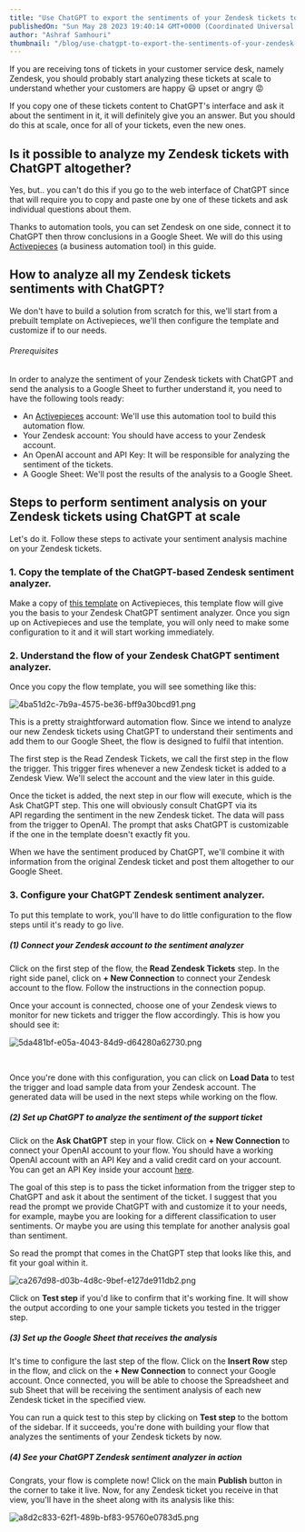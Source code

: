 ```yaml
---
title: "Use ChatGPT to export the sentiments of your Zendesk tickets to a Google Sheet"
publishedOn: "Sun May 28 2023 19:40:14 GMT+0000 (Coordinated Universal Time)"
author: "Ashraf Samhouri"
thumbnail: "/blog/use-chatgpt-to-export-the-sentiments-of-your-zendesk-tickets-to-a-google-sheet/thumbnail.png"
---
```


If you are receiving tons of tickets in your customer service desk, namely Zendesk, you should probably start analyzing these tickets at scale to understand whether your customers are happy 😃 upset or angry 😡

If you copy one of these tickets content to ChatGPT's interface and ask it about the sentiment in it, it will definitely give you an answer. But you should do this at scale, once for all of your tickets, even the new ones.

Is it possible to analyze my Zendesk tickets with ChatGPT altogether?
---------------------------------------------------------------------

Yes, but.. you can't do this if you go to the web interface of ChatGPT since that will require you to copy and paste one by one of these tickets and ask individual questions about them.

Thanks to automation tools, you can set Zendesk on one side, connect it to ChatGPT then throw conclusions in a Google Sheet. We will do this using [Activepieces](https://cloud.activepieces.com/sign-up) (a business automation tool) in this guide.

How to analyze all my Zendesk tickets sentiments with ChatGPT?
--------------------------------------------------------------

We don't have to build a solution from scratch for this, we'll start from a prebuilt template on Activepieces, we'll then configure the template and customize if to our needs.

###### Prerequisites

In order to analyze the sentiment of your Zendesk tickets with ChatGPT and send the analysis to a Google Sheet to further understand it, you need to have the following tools ready:

*   An [Activepieces](https://cloud.activepieces.com/sign-up) account: We'll use this automation tool to build this automation flow.
*   Your Zendesk account: You should have access to your Zendesk account.
*   An OpenAI account and API Key: It will be responsible for analyzing the sentiment of the tickets.
*   A Google Sheet: We'll post the results of the analysis to a Google Sheet.

Steps to perform sentiment analysis on your Zendesk tickets using ChatGPT at scale
----------------------------------------------------------------------------------

Let's do it. Follow these steps to activate your sentiment analysis machine on your Zendesk tickets.

### 1\. Copy the template of the ChatGPT-based Zendesk sentiment analyzer.

Make a copy of [this template](https://cloud.activepieces.com/templates/ai-zendesk-sentiment-analyzer) on Activepieces, this template flow will give you the basis to your Zendesk ChatGPT sentiment analyzer. Once you sign up on Activepieces and use the template, you will only need to make some configuration to it and it will start working immediately.

### 2\. Understand the flow of your Zendesk ChatGPT sentiment analyzer.

Once you copy the flow template, you will see something like this:

![4ba51d2c-7b9a-4575-be36-bff9a30bcd91.png](/blog/use-chatgpt-to-export-the-sentiments-of-your-zendesk-tickets-to-a-google-sheet/images/4ba51d2c-7b9a-4575-be36-bff9a30bcd91.png)

This is a pretty straightforward automation flow. Since we intend to analyze our new Zendesk tickets using ChatGPT to understand their sentiments and add them to our Google Sheet, the flow is designed to fulfil that intention.

The first step is the Read Zendesk Tickets, we call the first step in the flow the trigger. This trigger fires whenever a new Zendesk ticket is added to a Zendesk View. We'll select the account and the view later in this guide.

Once the ticket is added, the next step in our flow will execute, which is the Ask ChatGPT step. This one will obviously consult ChatGPT via its API regarding the sentiment in the new Zendesk ticket. The data will pass from the trigger to OpenAI. The prompt that asks ChatGPT is customizable if the one in the template doesn't exactly fit you.

When we have the sentiment produced by ChatGPT, we'll combine it with information from the original Zendesk ticket and post them altogether to our Google Sheet.

### 3\. Configure your ChatGPT Zendesk sentiment analyzer.

To put this template to work, you'll have to do little configuration to the flow steps until it's ready to go live.

##### (1) Connect your Zendesk account to the sentiment analyzer

Click on the first step of the flow, the **Read Zendesk Tickets** step. In the right side panel, click on **+ New Connection** to connect your Zendesk account to the flow. Follow the instructions in the connection popup.

Once your account is connected, choose one of your Zendesk views to monitor for new tickets and trigger the flow accordingly. This is how you should see it:

![5da481bf-e05a-4043-84d9-d64280a62730.png](/blog/use-chatgpt-to-export-the-sentiments-of-your-zendesk-tickets-to-a-google-sheet/images/5da481bf-e05a-4043-84d9-d64280a62730.png)

‍

Once you're done with this configuration, you can click on **Load Data** to test the trigger and load sample data from your Zendesk account. The generated data will be used in the next steps while working on the flow.

##### (2) Set up ChatGPT to analyze the sentiment of the support ticket

Click on the **Ask ChatGPT** step in your flow. Click on **+ New Connection** to connect your OpenAI account to your flow. You should have a working OpenAI account with an API Key and a valid credit card on your account. You can get an API Key inside your account [here](https://platform.openai.com/account/api-keys).

The goal of this step is to pass the ticket information from the trigger step to ChatGPT and ask it about the sentiment of the ticket. I suggest that you read the prompt we provide ChatGPT with and customize it to your needs, for example, maybe you are looking for a different classification to user sentiments. Or maybe you are using this template for another analysis goal than sentiment.

So read the prompt that comes in the ChatGPT step that looks like this, and fit your goal within it.

![ca267d98-d03b-4d8c-9bef-e127de911db2.png](/blog/use-chatgpt-to-export-the-sentiments-of-your-zendesk-tickets-to-a-google-sheet/images/ca267d98-d03b-4d8c-9bef-e127de911db2.png)

Click on **Test step** if you'd like to confirm that it's working fine. It will show the output according to one your sample tickets you tested in the trigger step.

##### (3) Set up the Google Sheet that receives the analysis

It's time to configure the last step of the flow. Click on the **Insert Row** step in the flow, and click on the **+ New Connection** to connect your Google account. Once connected, you will be able to choose the Spreadsheet and sub Sheet that will be receiving the sentiment analysis of each new Zendesk ticket in the specified view.

You can run a quick test to this step by clicking on **Test step** to the bottom of the sidebar. If it succeeds, you're done with building your flow that analyzes the sentiments of your Zendesk tickets by now.

##### (4) See your ChatGPT Zendesk sentiment analyzer in action

Congrats, your flow is complete now! Click on the main **Publish** button in the corner to take it live. Now, for any Zendesk ticket you receive in that view, you'll have in the sheet along with its analysis like this:

![a8d2c833-62f1-489b-bf83-95760e0783d5.png](/blog/use-chatgpt-to-export-the-sentiments-of-your-zendesk-tickets-to-a-google-sheet/images/a8d2c833-62f1-489b-bf83-95760e0783d5.png)

